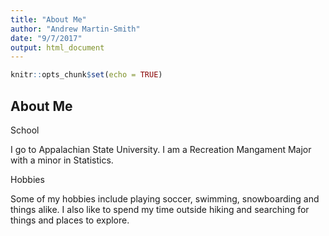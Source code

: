 ```yaml
---
title: "About Me"
author: "Andrew Martin-Smith"
date: "9/7/2017"
output: html_document
---
```


```r
knitr::opts_chunk$set(echo = TRUE)
```

## About Me

School

  I go to Appalachian State University. I am a Recreation Mangament Major with a minor in Statistics.
  
Hobbies

  Some of my hobbies include playing soccer, swimming, snowboarding and things alike. I also like to spend my time outside hiking and searching for things and places to explore.
  
